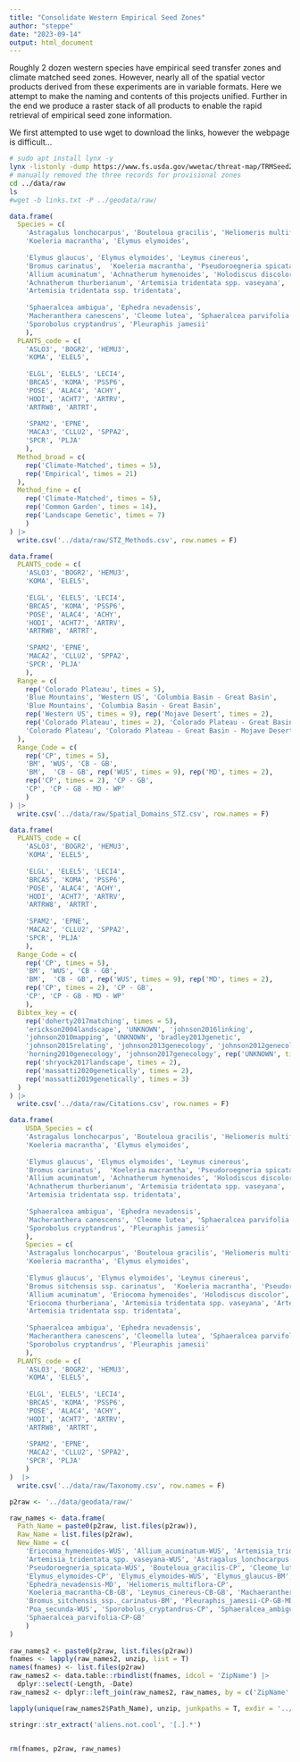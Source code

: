 ```yaml
---
title: "Consolidate Western Empirical Seed Zones"
author: "steppe"
date: "2023-09-14"
output: html_document
---
```


Roughly 2 dozen western species have empirical seed transfer zones and climate matched seed zones. 
However, nearly all of the spatial vector products derived from these experiments are in variable formats.
Here we attempt to make the naming and contents of this projects unified. 
Further in the end we produce a raster stack of all products to enable the rapid retrieval of empirical seed zone information. 

We first attempted to use wget to download the links, however the webpage is difficult... 
```sh
# sudo apt install lynx -y
lynx -listonly -dump https://www.fs.usda.gov/wwetac/threat-map/TRMSeedZoneData.php | awk '/http/{print $2}' | grep -E '\.zip' > ../data/raw/links.txt
# manually removed the three records for provisional zones
cd ../data/raw
ls
#wget -b links.txt -P ../geodata/raw/
```


```r

data.frame(
  Species = c(
    'Astragalus lonchocarpus', 'Bouteloua gracilis', 'Heliomeris multiflora',
    'Koeleria macrantha', 'Elymus elymoides', 
    
    'Elymus glaucus', 'Elymus elymoides', 'Leymus cinereus',
    'Bromus carinatus',  'Koeleria macrantha', 'Pseudoroegneria spicata', 'Poa secunda', 
    'Allium acuminatum', 'Achnatherum hymenoides', 'Holodiscus discolor', 
    'Achnatherum thurberianum', 'Artemisia tridentata spp. vaseyana', 'Artemisia tridentata spp. wyomingensis', 
    'Artemisia tridentata ssp. tridentata',
    
    'Sphaeralcea ambigua', 'Ephedra nevadensis', 
    'Macheranthera canescens', 'Cleome lutea', 'Sphaeralcea parvifolia', 
    'Sporobolus cryptandrus', 'Pleuraphis jamesii'
    ), 
  PLANTS_code = c(
    'ASLO3', 'BOGR2', 'HEMU3',
    'KOMA', 'ELEL5',
    
    'ELGL', 'ELEL5', 'LECI4',
    'BRCA5', 'KOMA', 'PSSP6',
    'POSE', 'ALAC4', 'ACHY',
    'HODI', 'ACHT7', 'ARTRV',
    'ARTRW8', 'ARTRT', 
    
    'SPAM2', 'EPNE',
    'MACA3', 'CLLU2', 'SPPA2',
    'SPCR', 'PLJA'
    ), 
  Method_broad = c(
    rep('Climate-Matched', times = 5),
    rep('Empirical', times = 21)
  ),
  Method_fine = c(
    rep('Climate-Matched', times = 5),
    rep('Common Garden', times = 14),
    rep('Landscape Genetic', times = 7)
    )
) |> 
  write.csv('../data/raw/STZ_Methods.csv', row.names = F)

data.frame(
  PLANTS_code = c(
    'ASLO3', 'BOGR2', 'HEMU3',
    'KOMA', 'ELEL5',
    
    'ELGL', 'ELEL5', 'LECI4',
    'BRCA5', 'KOMA', 'PSSP6',
    'POSE', 'ALAC4', 'ACHY',
    'HODI', 'ACHT7', 'ARTRV',
    'ARTRW8', 'ARTRT', 
    
    'SPAM2', 'EPNE',
    'MACA2', 'CLLU2', 'SPPA2',
    'SPCR', 'PLJA'
    ),
  Range = c(
    rep('Colorado Plateau', times = 5),
    'Blue Mountains', 'Western US', 'Columbia Basin - Great Basin',
    'Blue Mountains', 'Columbia Basin - Great Basin',
    rep('Western US', times = 9), rep('Mojave Desert', times = 2),
    rep('Colorado Plateau', times = 2), 'Colorado Plateau - Great Basin',
    'Colorado Plateau', 'Colorado Plateau - Great Basin - Mojave Desert - Western Plains'
  ),
  Range_Code = c(
    rep('CP', times = 5),
    'BM', 'WUS', 'CB - GB', 
    'BM',  'CB - GB', rep('WUS', times = 9), rep('MD', times = 2),
    rep('CP', times = 2), 'CP - GB',
    'CP', 'CP - GB - MD - WP'
    )
) |> 
  write.csv('../data/raw/Spatial_Domains_STZ.csv', row.names = F)

data.frame(
  PLANTS_code = c(
    'ASLO3', 'BOGR2', 'HEMU3',
    'KOMA', 'ELEL5',
    
    'ELGL', 'ELEL5', 'LECI4',
    'BRCA5', 'KOMA', 'PSSP6',
    'POSE', 'ALAC4', 'ACHY',
    'HODI', 'ACHT7', 'ARTRV',
    'ARTRW8', 'ARTRT', 
    
    'SPAM2', 'EPNE',
    'MACA2', 'CLLU2', 'SPPA2',
    'SPCR', 'PLJA'
    ),
  Range_Code = c(
    rep('CP', times = 5),
    'BM', 'WUS', 'CB - GB', 
    'BM',  'CB - GB', rep('WUS', times = 9), rep('MD', times = 2),
    rep('CP', times = 2), 'CP - GB',
    'CP', 'CP - GB - MD - WP'
    ),
  Bibtex_key = c(
    rep('doherty2017matching', times = 5),
    'erickson2004landscape', 'UNKNOWN', 'johnson2016linking',
    'johnson2010mapping', 'UNKNOWN', 'bradley2013genetic',
    'johnson2015relating', 'johnson2013genecology', 'johnson2012genecology', 
    'horning2010genecology', 'johnson2017genecology', rep('UNKNOWN', times = 3),
    rep('shryock2017landscape', times = 2), 
    rep('massatti2020genetically', times = 2), 
    rep('massatti2019genetically', times = 3)
  )
) |> 
  write.csv('../data/raw/Citations.csv', row.names = F)

data.frame(
    USDA_Species = c(
    'Astragalus lonchocarpus', 'Bouteloua gracilis', 'Heliomeris multiflora',
    'Koeleria macrantha', 'Elymus elymoides', 
    
    'Elymus glaucus', 'Elymus elymoides', 'Leymus cinereus',
    'Bromus carinatus',  'Koeleria macrantha', 'Pseudoroegneria spicata', 'Poa secunda', 
    'Allium acuminatum', 'Achnatherum hymenoides', 'Holodiscus discolor', 
    'Achnatherum thurberianum', 'Artemisia tridentata spp. vaseyana', 'Artemisia tridentata spp. wyomingensis', 
    'Artemisia tridentata ssp. tridentata',
    
    'Sphaeralcea ambigua', 'Ephedra nevadensis', 
    'Macheranthera canescens', 'Cleome lutea', 'Sphaeralcea parvifolia', 
    'Sporobolus cryptandrus', 'Pleuraphis jamesii'
    ), 
    Species = c(
    'Astragalus lonchocarpus', 'Bouteloua gracilis', 'Heliomeris multiflora',
    'Koeleria macrantha', 'Elymus elymoides', 
    
    'Elymus glaucus', 'Elymus elymoides', 'Leymus cinereus',
    'Bromus sitchensis ssp. carinatus',  'Koeleria macrantha', 'Pseudoroegneria spicata', 'Poa secunda', 
    'Allium acuminatum', 'Eriocoma hymenoides', 'Holodiscus discolor', 
    'Eriocoma thurberiana', 'Artemisia tridentata spp. vaseyana', 'Artemisia tridentata spp. wyomingensis', 
    'Artemisia tridentata ssp. tridentata',
    
    'Sphaeralcea ambigua', 'Ephedra nevadensis', 
    'Macheranthera canescens', 'Cleomella lutea', 'Sphaeralcea parvifolia', 
    'Sporobolus cryptandrus', 'Pleuraphis jamesii'
    ), 
  PLANTS_code = c(
    'ASLO3', 'BOGR2', 'HEMU3',
    'KOMA', 'ELEL5',
    
    'ELGL', 'ELEL5', 'LECI4',
    'BRCA5', 'KOMA', 'PSSP6',
    'POSE', 'ALAC4', 'ACHY',
    'HODI', 'ACHT7', 'ARTRV',
    'ARTRW8', 'ARTRT', 
    
    'SPAM2', 'EPNE',
    'MACA2', 'CLLU2', 'SPPA2',
    'SPCR', 'PLJA'
    ) 
)  |> 
  write.csv('../data/raw/Taxonomy.csv', row.names = F)


```


```r

p2raw <- '../data/geodata/raw/'

raw_names <- data.frame(
  Path_Name = paste0(p2raw, list.files(p2raw)),
  Raw_Name = list.files(p2raw),
  New_Name = c(
    'Eriocoma_hymenoides-WUS', 'Allium_acuminatum-WUS', 'Artemisia_tridentata-WUS', 
    'Artemisia_tridentata_spp._vaseyana-WUS', 'Astragalus_lonchocarpus-CP', 'Astragalus_lonchocarpus-GSTZ', 
    'Pseudoroegneria_spicata-WUS', 'Bouteloua_gracilis-CP', 'Cleome_lutea-CP', 'Cleome_serrulata-', 
    'Elymus_elymoides-CP', 'Elymus_elymoides-WUS', 'Elymus_glaucus-BM', 
    'Ephedra_nevadensis-MD', 'Heliomeris_multiflora-CP', 
    'Koeleria_macrantha-CB-GB', 'Leymus_cinereus-CB-GB', 'Machaeranthera_canescens-CP', 
    'Bromus_sitchensis_ssp._carinatus-BM', 'Pleuraphis_jamesii-CP-GB-MD-WP', 
    'Poa_secunda-WUS', 'Sporobolus_cryptandrus-CP', 'Sphaeralcea_ambigua-MD',
    'Sphaeralcea_parvifolia-CP-GB'
    )
)
  
raw_names2 <- paste0(p2raw, list.files(p2raw))
fnames <- lapply(raw_names2, unzip, list = T)
names(fnames) <- list.files(p2raw)
raw_names2 <- data.table::rbindlist(fnames, idcol = 'ZipName') |>
  dplyr::select(-Length, -Date)
raw_names2 <- dplyr::left_join(raw_names2, raw_names, by = c('ZipName' = 'Raw_Name'))

lapply(unique(raw_names2$Path_Name), unzip, junkpaths = T, exdir = '../data/geodata/step1')

stringr::str_extract('aliens.not.cool', '[.].*')


rm(fnames, p2raw, raw_names)
```

